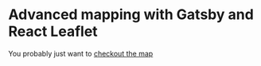<SEO title="Home" />

# Advanced mapping with Gatsby and React Leaflet

You probably just want to [checkout the map](/map)
